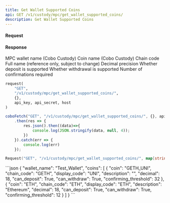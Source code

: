 ```yaml
---
title: Get Wallet Supported Coins
api: GET /v1/custody/mpc/get_wallet_supported_coins/ 
description: Get Wallet Supported Coins 
---
```

#### Request 


#### Response 

<ResponseField name="wallet_name" type="String" >MPC wallet name (Cobo Custody)</ResponseField> 
<ResponseField name="coin" type="String" >Coin name (Cobo Custody)</ResponseField> 
<ResponseField name="chain_code" type="String" >Chain code</ResponseField> 
<ResponseField name="description" type="String" >Full name (reference only, subject to change)</ResponseField> 
<ResponseField name="decimal" type="String" >Decimal precision</ResponseField> 
<ResponseField name="can_deposit" type="Bool" >Whether deposit is supported</ResponseField> 
<ResponseField name="can_withdraw" type="Bool" >Whether withdrawal is supported</ResponseField> 
<ResponseField name="confirming_threshold" type="Int" >Number of confirmations required</ResponseField> 
<RequestExample>
```python Python
request(
    "GET",
    "/v1/custody/mpc/get_wallet_supported_coins/",
    {},
    api_key, api_secret, host
)
```
```javascript JavaScript
coboFetch("GET", "/v1/custody/mpc/get_wallet_supported_coins/", {}, api_key, api_secret, host)
    .then(res => {
        res.json().then((data)=>{
            console.log(JSON.stringify(data, null, 4));
        })
    }).catch(err => {
        console.log(err)
    });
```
```go Go
Request("GET", "/v1/custody/mpc/get_wallet_supported_coins/", map[string]string{})
```
</RequestExample>

<ResponseExample>
```json
{
  "wallet_name": "Test_Wallet",
  "coins": [
    {
      "coin": "GETH_UNI",
      "chain_code": "GETH",
      "display_code": "UNI",
      "description": "",
      "decimal": 18,
      "can_deposit": True,
      "can_withdraw": True,
      "confirming_threshold": 32
    },
    {
      "coin": "ETH",
      "chain_code": "ETH",
      "display_code": "ETH",
      "description": "Ethereum",
      "decimal": 18,
      "can_deposit": True,
      "can_withdraw": True,
      "confirming_threshold": 12
    }
  ]
}
```
</ResponseExample>

